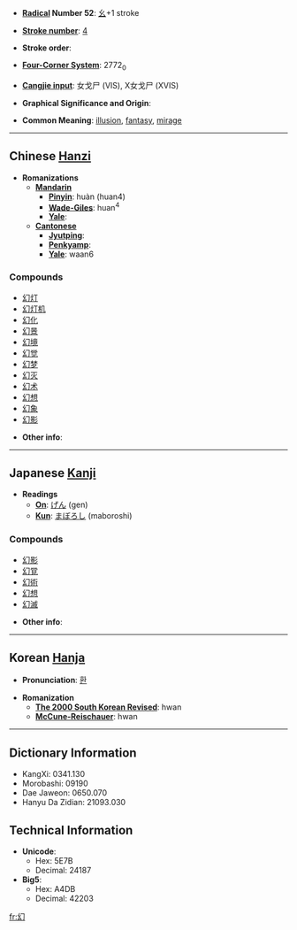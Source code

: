 * '''[[Wiktionary:Chinese radical index| Radical]] Number 52''': [[Wiktionary:Chinese radical index 幺|幺]]+1 stroke

* '''[[Wiktionary:Chinese total strokes index|Stroke number]]''': [[Wiktionary:Chinese total strokes index 4|4]]

* '''Stroke order''': 

* '''[[Wiktionary:Chinese four corner index|Four-Corner System]]''': 2772<sub>0</sub>

* '''[[Wiktionary:Chinese Cangjie index|Cangjie input]]''': 女戈尸 (VIS), X女戈尸 (XVIS)

* '''Graphical Significance and Origin''': 

* '''Common Meaning''': [[illusion]], [[fantasy]], [[mirage]]

----

== Chinese [[Hanzi]] ==

* '''Romanizations'''
** '''[[Mandarin]]'''
*** '''[[Pinyin]]''': huàn (huan4)
*** '''[[Wade-Giles]]''': huan<sup>4</sup>
*** '''[[Yale]]''': 
** '''[[Cantonese]]'''
*** '''[[Jyutping]]''':
*** '''[[Penkyamp]]''': 
*** '''[[Yale]]''': waan6

===Compounds===
*[[幻灯]]
*[[幻灯机]]
*[[幻化]]
*[[幻景]]
*[[幻境]]
*[[幻觉]]
*[[幻梦]]
*[[幻灭]]
*[[幻术]]
*[[幻想]]
*[[幻象]]
*[[幻影]]

* '''Other info''': 

----

== Japanese [[Kanji]] ==

* '''Readings'''
** '''[[On]]''': [[げん]] (gen)
** '''[[Kun]]''': [[まぼろし]] (maboroshi)

===Compounds===
*[[幻影]]
*[[幻覚]]
*[[幻術]]
*[[幻想]]
*[[幻滅]]

* '''Other info''':  

----

== Korean [[Hanja]] ==

* '''Pronunciation''': [[환]]

* '''Romanization'''
** '''[[The 2000 South Korean Revised Romanization|The 2000 South Korean Revised]]''': hwan
** '''[[McCune-Reischauer]]''': hwan

----

== Dictionary Information ==

* KangXi: 0341.130
* Morobashi: 09190
* Dae Jaweon: 0650.070
* Hanyu Da Zidian: 21093.030

== Technical Information ==

* '''Unicode''':
** Hex: 5E7B
** Decimal: 24187
* '''Big5''':
** Hex: A4DB
** Decimal: 42203

[[fr:幻]]